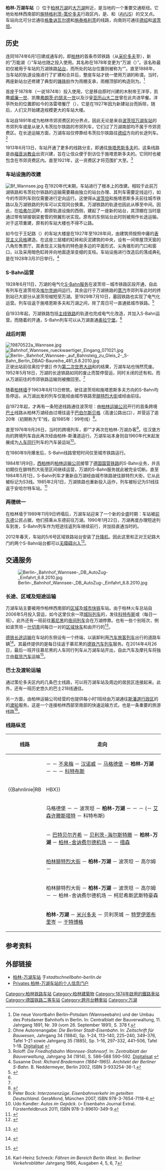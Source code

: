 {{Infobox Deutsche Bahn station
| logo            = 
| image           = Bahnhof Berlin-Wannsee Empfangsgebaeude 04-2015.jpg
| name            =  [[File:Deutsche_Bahn_AG-Logo.svg|30px]] 柏林-万湖车站 {{ÖPNV Berlin|S|20}}
| caption         = 
| country         = {{GER}}
| state           = {{flag|Berlin}}
| locale          = [[柏林|柏林]]
| borough         = [[万湖|万湖]]
| coordinates     = {{coord|52|25|17|N|13|10|45|E|region:DE-BY_type:railwaystation|format=dms|display=inline,title}}
| category        = [[德国铁路二等车站列表|二等站]]<ref name ="catgories">{{DBCatsURL}}</ref>
| tracks       = 3（长途）/4（快铁）
| ds100           = BWS/BWSS
| code            = 8010405
| type            = {{link-de|通过站|Durchgangsbahnhof}}
| start           = 1874年6月1日
| street          = 
|lines=
* {{link-de|万湖铁路|Wannseebahn}}
* {{link-de|柏林－布兰肯海姆铁路|Bahnstrecke Berlin–Blankenheim}}
* {{link-de|墓园铁路 (柏林)|Friedhofsbahn (Berlin)|墓园铁路}}
}}
'''柏林-万湖车站'''（{{lang-de|Bahnhof Berlin-Wannsee}}）位于[[柏林|柏林]][[万湖|万湖]]的[[大万湖|大万湖]]附近，是当地的一个重要交通枢纽。它地处柏林西南部的[[施特格利茨-策伦多夫|施特格利茨-策伦多夫]]行政区内，是{{link-de|万湖铁路|Wannseebahn}}、{{link-de|柏林－布兰肯海姆铁路|Bahnstrecke Berlin–Blankenheim}}和{{link-de|德国115号高速公路|Bundesautobahn 115|115号高速公路}}（[[AVUS|AVUS]]）的交叉点。车站向北可分岔通往[[格鲁讷瓦尔德|格鲁讷瓦尔德]]和[[施泰格利茨|施泰格利茨]]的线路，向南则可通往[[德绍-罗斯劳|德绍]]和[[波茨坦|波茨坦]]。

==历史==
连同1874年6月1日建成通车的{{link-de|万湖铁路|Wannseebahn}}，即[[柏林|柏林]]的首条市郊铁路（从[[采伦多夫|采伦多夫]]至{{link-de|波茨坦格里布尼茨湖车站|Bahnhof Potsdam Griebnitzsee|格里布尼茨湖}}），新的“万能湖（{{lang|de|''Wannensee''}}）”车站也随之投入使用。其名称在1878年变更为“万湖（{{lang|de|''Wannsee''}}）”。该名称最初仅被用于车站的万湖铁路[[站台|站台]]，而{{link-de|柏林－布兰肯海姆铁路|Bahnstrecke Berlin–Blankenheim|韦茨拉尔铁路}}所处的站台位置则被称为“{{link-de|德莱林登|Dreilinden}}”。直至1888年，当车站的轨道设施进行了扩建和合并后，整座车站才统一使用万湖的称谓。当时，两座新站台还修建了{{link-de|普鲁士国家铁路|Preußische Staatseisenbahnen}}典型的[[铸铁|铸铁柱]]作为雨棚支承，雨棚顶部的构造则为{{link-de|双坡屋顶|Satteldach}}。<ref name="wannseebahn">Die neue Vorortbahn Berlin–Potsdam (Wannseebahn) und der Umbau des Potsdamer Bahnhofs in Berlin. In: Centralblatt der Bauverwaltung, 11. Jahrgang 1891, Nr. 39 (vom 26. September 1891), S. 378 f.</ref>

首座{{link-de|车站大楼|Empfangsgebäude}}于1878年（一说1874年）投入使用，它是移自原{{link-de|1873年维也纳万国博览会|Weltausstellung 1873}}时兴建的木制帝王洋亭，凯撒[[威廉一世_(德国)|威廉一世]]、凯撒[[弗朗茨·约瑟夫一世|弗朗茨·约瑟夫一世]]以及沙皇[[亚历山大二世_(俄国)|亚历山大二世]]曾在此共进早餐。洋亭所处的位置即如今的洛雷塔餐厅（{{lang|de|Restaurants Loretta}}），它是在1927年因为新建站台而拆除，随后，人们又开始建造规模更大的车站大楼。

车站自1891年成为柏林市郊资费区的分界点，因此无论是来自[[柏林波茨坦广场车站|波茨坦万湖车站]]的市郊列车或是从{{link-de|柏林城市铁路|Berliner Stadtbahn|城市铁路}}驶入韦茨拉尔铁路的市郊列车，它们过了万湖南部均不属于市郊资费区。在长途运输方面，万湖车站仅停靠经韦茨拉尔铁路往[[德绍|德绍]]方向的长途列车。<ref>Ohne Autorenangabe: ''Die Berliner Stadt-Eisenbahn''. In: ''Zeitschrift für Bauwesen'', Jahrgang 34 (1884), Sp. 1–24, 113–140, 225–240, 349–376, Tafel 1–21 sowie Jahrgang 35 (1885), Sp. 1–16, 297–332, 441–506, Tafel 1–18. [http://opus.kobv.de/zlb/abfrage_collections.php?coll_id=1579&la=de Digitalisat] {{Wayback|url=http://opus.kobv.de/zlb/abfrage_collections.php?coll_id=1579&la=de |date=20140529082715 }}</ref>

1913年6月13日，车站开通了更多的线路分支，即通往[[施塔恩斯多夫|施塔恩斯多夫]]的{{link-de|墓园铁路 (柏林)|Friedhofsbahn (Berlin)|墓园铁路}}。这条线路是由[[福音派|福音派教会]]出资兴建，旨在让信众便于到访位于施塔恩斯多夫的{{link-de|施塔恩斯多夫西南教堂墓地|Südwestkirchhof Stahnsdorf|西南教堂墓地}}。它同时也被包含在市郊资费区内。直至1921年，这一资费区才将范围扩大至{{link-de|贝利茨-海尔斯特滕|Beelitz-Heilstätten}}。<ref>Roloff: ''Die Friedhofsbahn Wannsee-Stahnsorf''. In: ''Zentralblatt der Bauverwaltung'', Jahrgang 34 (1914), S. 586–588 590–592. [http://opus.kobv.de/zlb/abfrage_collections.php?coll_id=238&la=de Digitalisat] {{Wayback|url=http://opus.kobv.de/zlb/abfrage_collections.php?coll_id=238&la=de |date=20140726195512 }}</ref>

===车站设施的改建===
[[File:Bf_Wannsee.jpg|thumb]]
在1920年代末期，车站进行了根本上的改建。相较于此前万湖铁路和韦茨拉尔铁路的运输需要藉由独立的站台办理、其列车需要定线运行，如今的市郊列车则仅需要进行定向运行。这使得从[[波茨坦|波茨坦]]和施塔恩斯多夫前往城市铁路以及万湖铁路的列车可以实现同台换乘。万湖铁路的轨道也因此从{{link-de|尼古拉斯湖|Nikolassee}}移至中间。因此，在[[哈弗尔河|哈弗尔河]]畔，即原轨道设施的西侧，建起了一座新的站台，其顶棚在当时是通过带有铆接钢梁套管的侧翼形状实现。原有的东侧站台此时则被用作长途运输。对于这项重建，原有的车站大楼也不得不让路。

如今位于王妃路（{{lang|de|Kronprinzessinnen}}）的车站大楼是在1927年至1928年间，由建筑师{{link-de|理查德·布拉德曼|Richard Brademann}}按照中庸的[[表现主义|表现主义风格]]建造。在这座三层楼的缸砖和灰泥建筑的中央，设有一间带屋顶天窗的八角形售票厅。其表现主义独有的特色是多边的平面形式、尖角锥形的门口和窗口，以及采用暗色缸砖并向地面逐渐变细的支柱。车站设施进行改造后的落成典礼是在1928年3月31日举行。<ref>Susanne Dost: ''Richard Brademann (1884–1965). Architekt der Berliner S-Bahn.'' B. Neddermeyer, Berlin 2002, ISBN 3-933254-36-1.</ref>

===S-Bahn运营===
1928年6月11日，万湖的电气化[[柏林城市快铁|S-Bahn服务]]在波茨坦－城市铁路区段开通，自此有列车在波茨坦及[[埃尔克纳|埃尔克纳]]间运行。其余运行于万湖铁路的[[蒸汽機車|蒸汽]]市郊列车此时的终到站已大部分从波茨坦缩短至万湖。至1929年7月10日，墓园铁路也实现了电气化运营。列车往返于施塔恩斯多夫和万湖之间，除了周日可一直通抵城市铁路。<ref name="elektrische">{{citation| author = Michael Braun, Udo Dittfurth| editor = Berliner S-Bahn-Museum| title = Die elektrische Wannseebahn. Zeitreisen mit der Berliner S-Bahn durch Schöneberg, Steglitz und Zehlendorf| publisher = Verlag GVE| location = Berlin| year = 2004| ISBN = 3-89218-085-7}}</ref>

自1933年起，万湖铁路包括[[柏林－马格德堡铁路|主线铁路]]的轨道也完成电气化改造，并加入S-Bahn运营。而随着{{link-de|柏林南北隧道|Nord-Süd-Tunnel}}的开通，S-Bahn列车可以从万湖直通[[奥拉宁堡|奥拉宁堡]]。<ref name="elektrische"/>

===战后时期===
[[File:19870522a_Wannsee.jpg|thumb]]
[[File:Bahnhof_Wannsee_rueckwaertiger_Eingang_071021.jpg|thumb]]
[[File:Berlin-_Bahnhof_Wannsee-_auf_Bahnsteig_zu_Gleis_2-_S-Bahn_Berlin_DBAG-Baureihe_481_6.8.2010.jpg|thumb]]正驶出站前往奥拉宁堡]]
作为[[第二次世界大战|第二次世界大战]]和{{link-de|德国分裂|Deutsche Teilung}}的结果，万湖车站也悄然荒废。1952年5月18日，万湖的长途铁路如同{{link-de|柏林-斯特雷索夫车站|Bahnhof Berlin-Stresow|柏林-斯潘道车站}}的废止而暂停营运，同时关闭的还有{{link-de|柏林安哈尔特车站|Berlin Anhalter Bahnhof|安哈尔特车站}}和{{link-de|柏林北站|Berlin Nordbahnhof}}。而从万湖前往{{link-de|比利茨-海尔斯特滕|Beelitz-Heilstätten}}的市郊铁路运输则被撤回至{{link-de|波茨坦巴贝尔斯贝格媒体城车站|Bahnhof Potsdam Medienstadt Babelsberg|波茨坦-德雷维茨车站}}。<ref name="wannseebahn"/>

随着[[柏林墙|柏林墙]]于1963年8月13日修筑，驶往波茨坦和施塔恩斯多夫方向的S-Bahn均告停运，从万湖出发的列车仅能经由城市铁路至[[柏林腓特烈大街车站|腓特烈大街]]或经由{{link-de|柏林南北隧道|Nord-Süd-Tunnel|南北隧道}}前往{{link-de|柏林-弗罗瑙车站|Bahnhof Berlin-Frohnau|弗罗瑙}}。

自1972年起，才再有一条短途线路通往波茨坦：由[[柏林运输公司|柏林运输公司]]开行的首条跨境[[巴士|巴士]]线路从柏林万湖经由{{link-de|德莱林登|Dreilinden}}过境往返于[[巴伯尔斯贝格|巴伯尔斯贝格]]（高速公路出口），并营运了逾20年（初期称为“E”线，自1985年：99号线）<ref>{{Literatur
|Autor=Heinz Reif
|Herausgeber=Berliner Verkehrsbetrieben AöR (BVG)
|Titel=Mobilität für alle - 75 Jahre BVG, 1929–2004
|TitelErg=Festschrift zum 75. Jubiläum
|Seiten=
|Verlag=
|Ort=Berlin
|Jahr=2007
|ISBN=
|Auflage=
|Online=[https://web.archive.org/web/20141015233545/http://old.bvg.de/index.php/de/binaries/asset/download/21840/file/1-1 Mobilität für alle - 75 Jahre BVG, 1929–2004]
|Zugriff=
}}</ref>。

直至1976年9月26日，当时的跨境列车，即“{{link-de|国际区列车|Interzonenzug}}”才再次在柏林-万湖办客<ref>Peter Bock: ''Interzonenzüge. Eisenbahnverkehr im geteilten Deutschland.'' GeraMond, München 2007, ISBN 978-3-7654-7118-6.</ref>。往汉堡方向的跨境列车自此再次经由柏林-斯潘道运行。万湖车站本身则自1960年代末起发展成为[[人车同行|人车同行]]列车的汽车装运站<ref>Udo Kandler: ''Autos im Gepäck.'' (= Eisenbahn Journal Extra). Fürstenfeldbruck 2011, ISBN 978-3-89610-349-9.</ref>。

在1980年9月{{link-de|柏林S-Bahn历史|Geschichte der Berliner S-Bahn|柏林铁路工人罢工}}爆发后，S-Bahn线路曾短时间仅至城市铁路运行。

1984年1月9日，[[西柏林|西柏林]]的[[柏林运输公司|柏林运输公司]]接管了[[德国国营铁路|德国国营铁路]]的S-Bahn业务，并且初期仅在腓特烈大街至{{link-de|柏林-夏洛滕堡车站|Bahnhof Berlin-Charlottenburg|夏洛滕堡}}区间继续运营，万湖的S-Bahn服务就此被完全切断。直至1984年5月1日，S-Bahn列车才重新自万湖经由城市铁路驶往腓特烈大街，它从此被标记为S3线。1985年2月1日，万湖铁路也重新投入运作，列车被标记为S1线往返于安哈尔特车站。<ref>{{Literatur|Autor=Wolfgang Kiebert|Titel=Die Berliner S-Bahn 1924 bis heute|Verlag=transpress|Ort=Berlin|Jahr=2004|ISBN=3-613-71242-3}}</ref>

===两德统一===
在柏林墙于1989年11月9日坍塌后，万湖车站迎来了一个新的全盛时期：车站被[[东德|前东德]]公民占据，他们搭乘{{link-de|特别列车|Sonderzug}}从东德前往万湖。1990年1月22日，万湖再度办理短途列车到发，S-Bahn列车作为短途往返列车继续前行，并加挂{{link-de|双层车厢|Doppelstockwagen}}直通当时的{{link-de|波茨坦皮尔施海德车站|Bahnhof Potsdam Pirschheide|波茨坦火车总站}}。

2012年春天，车站的5/6号区域铁路站台安装了[[升降机|升降机]]。因此这里和正对王妃路大门的两个S-Bahn站台都可以[[无障碍环境|无障碍出入]]<ref>{{Internetquelle|url=http://www.deutschebahn.com/de/presse/pi_regional/2383552/bbmv20120404a.html |datum=4. April 2012 |titel=Regionalbahnsteig am Bahnhof Berlin-Wannsee nun stufenfrei erreichbar |hrsg=DB Mobility Logistics AG |zugriff=2012-05-01}}</ref>。

==交通服务==
[[File:Berlin-_Bahnhof_Wannsee-_DB_AutoZug-_Einfahrt_6.8.2010.jpg|thumb]]
===长途、区域及短途运输===
万湖车站主要被用作柏林西南部的[[区域列车|区域]]及[[S-Bahn|城市快铁]]车站。由于柏林火车总站自2006年5月投入营运，如今这里仅余一项[[城际列车_(德国)|城际列车]]的{{link-de|非高峰期服务|Tagesrandverbindung}}，发往[[科特布斯|科特布斯]]或{{link-de|诺尔登堤岸防波堤|Norddeich Mole}}（每日一班）。此外还有一班前往[[慕尼黑|慕尼黑]]的[[夜间列车|夜间列车]]会在万湖停靠。也有一些个别班次，例如波茨坦－[[什切青|什切青]]间每日一对的[[区域快车|区域快车]]和由{{link-de|全斯德萨克森-安哈尔特公司|Transdev Sachsen-Anhalt}}开行的{{link-de|哈茨－柏林快车|Harz-Berlin-Express}}<ref>{{Internetquelle|hrsg=Transdev GmbH|titel=Veolia Verkehr heißt ab 16. März 2015 Transdev und ist Teil eines weltweiten Netzwerkes innovativer Verkehrsunternehmen|url=http://www.transdev.de/medien/aktuelle-nachrichten/93-veolia-verkehr-heisst-ab-16-marz-2015-transdev-und-ist-teil-eines-weltweiten-netzwerkes-innovativer-verkehrsunternehmen|datum=2015-03-16|zugriff=2015-03-18}} {{Wayback|url=http://www.transdev.de/medien/aktuelle-nachrichten/93-veolia-verkehr-heisst-ab-16-marz-2015-transdev-und-ist-teil-eines-weltweiten-netzwerkes-innovativer-verkehrsunternehmen |date=20160406071139 }}</ref>。

[[德铁长途运输|德铁长途运输]]在车站的东侧设有一个终端，以装卸利用[[人车同行|汽车旅客列车]]出行的道路车辆<ref>{{Cite web |url=http://www.dbautozug.de/autozug/buchung_und_verbindungen/terminals/deutschland/berlin.html |title=Beschreibung des Autozug-Terminals Berlin |access-date=2015-12-11 |archive-url=https://web.archive.org/web/20141103232403/http://www.dbautozug.de/autozug/buchung_und_verbindungen/terminals/deutschland/berlin.html |archive-date=2014-11-03 |dead-url=yes }}</ref>。其最终提供的是每日往返于慕尼黑的[[德铁汽车列车|德铁汽车列车]]服务。在2014年4月26日，最后一班开往慕尼黑的人车同行列车从万湖车站开出，自此汽车及摩托车将独立由[[载货汽车|载货汽车]]运输<ref>{{Internetquelle |url=http://www.berliner-zeitung.de/berlin/berlin---muenchen-der-letzte-autoreisezug-faehrt-ab,10809148,26742460.html |datum=3. April 2014 |titel=Der letzte Autoreisezug fährt ab |werk=Der Tagesspiegel |zugriff=2014-05-20 }} {{Wayback|url=http://www.berliner-zeitung.de/berlin/berlin---muenchen-der-letzte-autoreisezug-faehrt-ab,10809148,26742460.html |date=20151222130433 }}</ref>。

===巴士及渡轮运输===
通过策伦多夫区内的几条巴士线路，可以将万湖车站及周边的居民区连接起来。此外，还有一班历史悠久的巴士218线通往{{link-de|柏林城市展览会|Messegelände (Berlin)}}。

另一方面，由柏林运输公司经营的{{link-de|渡轮F10线|Fährlinie F10}}也提供每小时1班经由万湖通往[[斯潘道|斯潘道行政区]]的{{link-de|柏林-克拉多夫|Berlin-Kladow|老克拉多夫}}的[[渡轮|渡轮]]服务。这是一个连接柏林西部至南部的快速运输方式，也是一条重要的旅游线路<ref>Karl-Heinz Schreck: ''Fähren im Bereich Berlin West''. In: ''Berliner Verkehrsblätter'' Jahrgang 1986, Ausgaben 4, 5, 6, 7</ref>。

=== 线路纵览 ===
{| class="wikitable"
|- class="hintergrundfarbe6"
! 线路
! 走向
|-
| align="center" | {{Bahnlinie|IC|56|IC}}
| {{link-de|埃姆登外港车站|Bahnhof Emden Außenhafen|埃姆登外港}} － {{link-de|奥尔登堡火车总站|Oldenburg (Oldenburg) Hauptbahnhof|奥尔登堡}} － [[不来梅火车总站|不来梅]] － [[汉诺威火车总站|汉诺威]] － [[马格德堡火车总站|马格德堡]] － '''柏林-万湖''' － {{link-de|柯尼希斯武斯特豪森车站|Bahnhof Königs Wusterhausen|柯尼希斯武斯特豪森}} － {{link-de|吕本车站|Bahnhof Lübben (Spreewald)|吕本}} － [[科特布斯车站|科特布斯]]
|-
| align="center" | {{Bahnlinie|RB||HBX}}
| '''''{{link-de|哈茨-柏林快车|Harz-Berlin-Express}}'''''<br />[[柏林东站|柏林东]] － '''柏林-万湖''' － 波茨坦 － 马格德堡 － 哈伯斯塔特 <small>(列车分拆)</small> － [[奎德林堡车站|奎德林堡]] － {{link-de|塔勒火车总站|Thale Hauptbahnhof|塔勒}} / 韦尔尼格罗德 － {{link-de|菲嫩堡车站|Bahnhof Vienenburg|菲嫩堡}} － {{link-de|戈斯拉尔车站|Bahnhof Goslar|戈斯拉尔}}
|-
| align="center" | {{Bahnlinie-BB|RE|1}}
| 马格德堡 － {{link-de|勃兰登堡火车总站|Brandenburg Hauptbahnhof|勃兰登堡}} － 波茨坦 － '''柏林-万湖''' － {{link-de|埃尔克纳车站|Bahnhof Erkner|埃尔克纳}} － {{link-de|菲尔斯滕瓦尔德车站|Bahnhof Fürstenwalde (Spree)|菲尔斯滕瓦尔德}} － {{link-de|奥德河畔法兰克福车站|Bahnhof Frankfurt (Oder)|奥德河畔法兰克福}} (－ [[艾森许滕斯塔特|艾森许滕斯塔特]] － 科特布斯)
|-
| align="center" | {{Bahnlinie-BB|RE|7}}
| {{link-de|德绍火车总站|Dessau Hauptbahnhof|德绍}} － [[巴特贝尔齐希|巴特贝尔齐希]] － [[贝利茨|贝利茨-海尔斯特滕]] － '''柏林-万湖''' － [[柏林-舍讷费尔德机场车站|柏林-舍讷费尔德机场]] － {{link-de|朗斯多夫车站|Bahnhof Rangsdorf|朗斯多夫}} － [[措森|措森]]
|-
| align="center" | {{Bahnlinie-BB|RB|21}}
| [[柏林腓特烈大街车站|柏林腓特烈大街]] － '''柏林-万湖''' － 波茨坦 － 高尔姆 － {{link-de|武斯特马克车站|Bahnhof Wustermark|武斯特马克}}
|-
| align="center" | {{Bahnlinie-BB|RB|22}}
| 柏林腓特烈大街 － '''柏林-万湖''' － 波茨坦 － 高尔姆 － {{link-de|萨尔蒙德|Saarmund}} － 柏林-舍讷费尔德机场 － 柯尼希斯武斯特豪森
|-
| align="center" | {{Bahnlinie-BB|RB|33}}
| '''柏林-万湖''' － [[米兴多夫|米兴多夫]] － 贝利茨城 － [[特罗伊恩布里岑|特罗伊恩布里岑]] － [[于特博格|于特博格]]
{{Navigationsleiste ÖPNV Berlin|S1}}
{{Navigationsleiste ÖPNV Berlin|S7}}
|}

==参考资料==
{{reflist|2}}

==外部链接==
{{Commonscat|Bahnhof Berlin-Wannsee}}
* [http://www.stadtschnellbahn-berlin.de/bahnhof/bahnhof.php?bhf=491 柏林-万湖车站] {{Wayback|url=http://www.stadtschnellbahn-berlin.de/bahnhof/bahnhof.php?bhf=491 |date=20200919225708 }}于''stadtschnellbahn-berlin.de''
* [http://home.bahninfo.net/regional/bahnhof-wannsee/index.htm Privates 柏林-万湖车站的个人信息门户] {{Wayback|url=http://home.bahninfo.net/regional/bahnhof-wannsee/index.htm |date=20200225120558 }}

{{柏林长距离火车站}}

{{DEFAULTSORT:Berlin-Wannsee}}
[[Category:柏林铁路车站|Category:柏林铁路车站]]
[[Category:柏林建築物|Category:柏林建築物]]
[[Category:1874年啟用的鐵路車站|Category:1874年啟用的鐵路車站]]
[[Category:德国铁路二等车站|Category:德国铁路二等车站]]
[[Category:跨月台轉車站|Category:跨月台轉車站]]
[[Category:万湖|Category:万湖]]